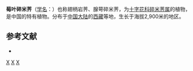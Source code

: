 {{Speciesbox
| genus = Cardamine
| species = fragariifolia
| authority = O. E. Schulz
| synonyms = 
* ''Cochlearia alatipes''
* ''Cardamine smithiana'' <small>Biswas</small>
* ''Cochlearia scoriarum''
* ''Yinshania alatipes''
* ''Cardamine scoriarum''
* ''Hilliella alatipes''
}}  

'''莓叶碎米荠'''（[[学名|学名]]：{{lang|la|''Cardamine fragariifolia''}}）也称翅柄岩荠、腺萼碎米荠，为[[十字花科|十字花科]][[碎米荠属|碎米荠属]]的植物，是中国的特有植物。分布于[[中国大陆|中国大陆]]的[[西藏|西藏]]等地，生长于海拔2,900米的地区。

== 参考文献 ==
<div class="references-small">
* {{FRPS|腺萼碎米荠}}
</div>
{{Taxonbar|from=Q15232310}}

[[Category:碎米荠属|X]]
[[Category:中国特有植物|X]]
[[Category:西藏植物|X]]
{{植物小作品}}